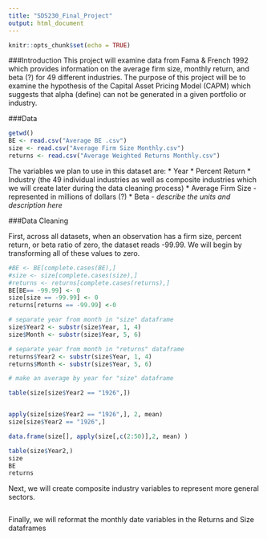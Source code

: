 ```yaml
---
title: "SDS230_Final_Project"
output: html_document
---
```


```r
knitr::opts_chunk$set(echo = TRUE)
```

###Introduction 
This project will examine data from Fama & French 1992 which provides information on the average firm size, monthly return, and beta (?) for 49 different industries. The purpose of this project will be to examine the hypothesis of the Capital Asset Pricing Model (CAPM) which suggests that alpha (define) can not be generated in a given portfolio or industry. 

###Data
```r
getwd()
BE <- read.csv("Average BE .csv")
size <- read.csv("Average Firm Size Monthly.csv")
returns <- read.csv("Average Weighted Returns Monthly.csv")
```

The variables we plan to use in this dataset are: 
* Year
* Percent Return 
* Industry (the 49 individual industries as well as composite industries which we will create later during the data cleaning process)
* Average Firm Size - represented in millions of dollars (?)
* Beta - *describe the units and description here*


###Data Cleaning

First, across all datasets, when an observation has a firm size, percent return, or beta ratio of zero, the dataset reads -99.99. We will begin by transforming all of these values to zero. 
```r
#BE <- BE[complete.cases(BE),]
#size <- size[complete.cases(size),]
#returns <- returns[complete.cases(returns),]
BE[BE== -99.99] <- 0 
size[size == -99.99] <- 0 
returns[returns == -99.99] <-0 

# separate year from month in "size" dataframe
size$Year2 <- substr(size$Year, 1, 4)
size$Month <- substr(size$Year, 5, 6)

# separate year from month in "returns" dataframe
returns$Year2 <- substr(size$Year, 1, 4)
returns$Month <- substr(size$Year, 5, 6)

# make an average by year for "size" dataframe

table(size[size$Year2 == "1926",])


apply(size[size$Year2 == "1926",], 2, mean)
size[size$Year2 == "1926",]

data.frame(size[], apply(size[,c(2:50)],2, mean) )

table(size$Year2,)
size
BE
returns
```

Next, we will create composite industry variables to represent more general sectors. 

```r




```

Finally, we will reformat the monthly date variables in the Returns and Size dataframes 
```r

```


